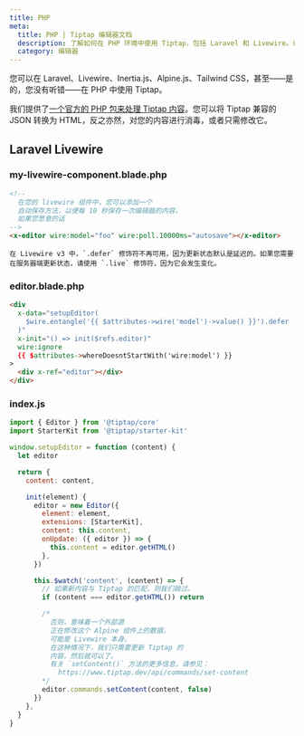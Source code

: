 ```yaml
---
title: PHP
meta:
  title: PHP | Tiptap 编辑器文档
  description: 了解如何在 PHP 环境中使用 Tiptap，包括 Laravel 和 Livewire。访问我们的文档指南！
  category: 编辑器
---
```



您可以在 Laravel、Livewire、Inertia.js、Alpine.js、Tailwind CSS，甚至——是的，您没有听错——在 PHP 中使用 Tiptap。

我们提供了[一个官方的 PHP 包来处理 Tiptap 内容](/editor/api/utilities/tiptap-for-php)。您可以将 Tiptap 兼容的 JSON 转换为 HTML，反之亦然，对您的内容进行消毒，或者只需修改它。

## Laravel Livewire

### my-livewire-component.blade.php

```html
<!--
  在您的 livewire 组件中，您可以添加一个
  自动保存方法，以便每 10 秒保存一次编辑器的内容，
  如果您愿意的话
-->
<x-editor wire:model="foo" wire:poll.10000ms="autosave"></x-editor>
```

<Callout variant="default" title="提示">

    在 Livewire v3 中，`.defer` 修饰符不再可用，因为更新状态默认是延迟的。如果您需要在服务器端更新状态，请使用 `.live` 修饰符，因为它会发生变化。

</Callout>

### editor.blade.php

```html
<div
  x-data="setupEditor(
    $wire.entangle('{{ $attributes->wire('model')->value() }}').defer
  )"
  x-init="() => init($refs.editor)"
  wire:ignore
  {{ $attributes->whereDoesntStartWith('wire:model') }}
>
  <div x-ref="editor"></div>
</div>
```

### index.js

```js
import { Editor } from '@tiptap/core'
import StarterKit from '@tiptap/starter-kit'

window.setupEditor = function (content) {
  let editor

  return {
    content: content,

    init(element) {
      editor = new Editor({
        element: element,
        extensions: [StarterKit],
        content: this.content,
        onUpdate: ({ editor }) => {
          this.content = editor.getHTML()
        },
      })

      this.$watch('content', (content) => {
        // 如果新内容与 Tiptap 的匹配，则我们跳过。
        if (content === editor.getHTML()) return

        /*
          否则，意味着一个外部源
          正在修改这个 Alpine 组件上的数据，
          可能是 Livewire 本身。
          在这种情况下，我们只需要更新 Tiptap 的
          内容，然后就可以了。
          有关 `setContent()` 方法的更多信息，请参见：
            https://www.tiptap.dev/api/commands/set-content
        */
        editor.commands.setContent(content, false)
      })
    },
  }
}
```